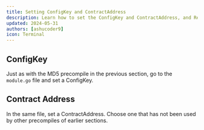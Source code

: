 ```yaml
---
title: Setting ConfigKey and ContractAddress
description: Learn how to set the ConfigKey and ContractAddress, and Register the Precompile.
updated: 2024-05-31
authors: [ashucoder9]
icon: Terminal
---
```


## ConfigKey

Just as with the MD5 precompile in the previous section, go to the `module.go` file and set a ConfigKey.

## Contract Address

In the same file, set a ContractAddress. Choose one that has not been used by other precompiles of earlier sections.